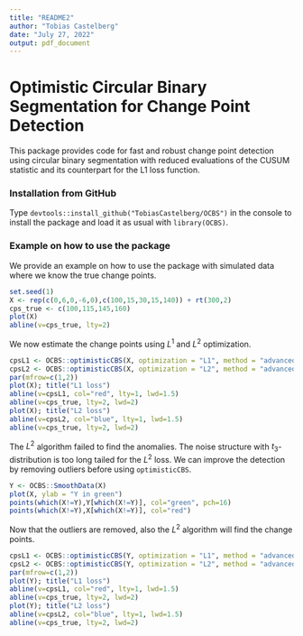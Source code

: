 ```yaml
---
title: "README2"
author: "Tobias Castelberg"
date: "July 27, 2022"
output: pdf_document
---
```


# Optimistic Circular Binary Segmentation for Change Point Detection

This package provides code for fast and robust change point detection using circular
binary segmentation with reduced evaluations of the CUSUM statistic and its counterpart
for the L1 loss function.

### Installation from GitHub
Type `devtools::install_github("TobiasCastelberg/OCBS")` in the console to install
the package and load it as usual with `library(OCBS)`.

### Example on how to use the package

We provide an example on how to use the package with simulated data where we know the
true change points.

```r
set.seed(1)
X <- rep(c(0,6,0,-6,0),c(100,15,30,15,140)) + rt(300,2)
cps_true <- c(100,115,145,160)
plot(X)
abline(v=cps_true, lty=2)
```

We now estimate the change points using $L^1$ and $L^2$ optimization.

```r
cpsL1 <- OCBS::optimisticCBS(X, optimization = "L1", method = "advanced")
cpsL2 <- OCBS::optimisticCBS(X, optimization = "L2", method = "advanced")
par(mfrow=c(1,2))
plot(X); title("L1 loss")
abline(v=cpsL1, col="red", lty=1, lwd=1.5)
abline(v=cps_true, lty=2, lwd=2)
plot(X); title("L2 loss")
abline(v=cpsL2, col="blue", lty=1, lwd=1.5)
abline(v=cps_true, lty=2, lwd=2)
```

The $L^2$ algorithm failed to find the anomalies. The noise structure
with $t_3$-distribution is too long tailed for the $L^2$ loss. We can improve 
the detection by removing outliers before using `optimisticCBS`.

```r
Y <- OCBS::SmoothData(X)
plot(X, ylab = "Y in green")
points(which(X!=Y),Y[which(X!=Y)], col="green", pch=16)
points(which(X!=Y),X[which(X!=Y)], col="red")
```

Now that the outliers are removed, also the $L^2$ algorithm will find the change points. 

```r
cpsL1 <- OCBS::optimisticCBS(Y, optimization = "L1", method = "advanced")
cpsL2 <- OCBS::optimisticCBS(Y, optimization = "L2", method = "advanced")
par(mfrow=c(1,2))
plot(Y); title("L1 loss")
abline(v=cpsL1, col="red", lty=1, lwd=1.5)
abline(v=cps_true, lty=2, lwd=2)
plot(Y); title("L2 loss")
abline(v=cpsL2, col="blue", lty=1, lwd=1.5)
abline(v=cps_true, lty=2, lwd=2)
```


